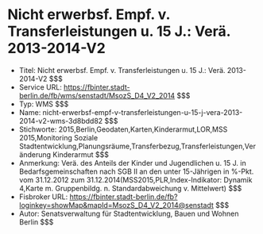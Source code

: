 # Nicht erwerbsf. Empf. v. Transferleistungen u. 15 J.: Verä. 2013-2014-V2
- Titel: Nicht erwerbsf. Empf. v. Transferleistungen u. 15 J.: Verä. 2013-2014-V2 $$$
- Service URL: https://fbinter.stadt-berlin.de/fb/wms/senstadt/MsozS_D4_V2_2014 $$$
- Typ: WMS $$$
- Name: nicht-erwerbsf-empf-v-transferleistungen-u-15-j-vera-2013-2014-v2-wms-3d8bdd82 $$$
- Stichworte: 2015,Berlin,Geodaten,Karten,Kinderarmut,LOR,MSS 2015,Monitoring Soziale Stadtentwicklung,Planungsräume,Transferbezug,Transferleistungen,Veränderung Kinderarmut $$$
- Anmerkung: Verä. des Anteils der Kinder und Jugendlichen u. 15 J. in Bedarfsgemeinschaften nach SGB II an den unter 15-Jährigen in %-Pkt. vom 31.12.2012 zum 31.12.2014(MSS2015,PLR,Index-Indikator: Dynamik 4,Karte m. Gruppenbildg. n. Standardabweichung v. Mittelwert) $$$
- Fisbroker URL: https://fbinter.stadt-berlin.de/fb?loginkey=showMap&mapId=MsozS_D4_V2_2014@senstadt $$$
- Autor: Senatsverwaltung für Stadtentwicklung, Bauen und Wohnen Berlin $$$
